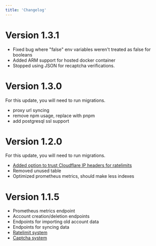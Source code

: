 ```yaml
---
title: 'Changelog'
---
```


# Version 1.3.1

 - Fixed bug where "false" env variables weren't treated as false for booleans
 - Added ARM support for hosted docker container
 - Stopped using JSON for recaptcha verifications.

# Version 1.3.0

For this update, you will need to run migrations.

 - proxy url syncing
 - remove npm usage, replace with pnpm
 - add postgresql ssl support

# Version 1.2.0

<Warning>
For this update, you will need to run migrations.
</Warning>

- [Added option to trust Cloudflare IP headers for ratelimits](./configuration.mdx#server-trust-cloudflare)
- Removed unused table
- Optimized prometheus metrics, should make less indexes

# Version 1.1.5

- Prometheus metrics endpoint
- Account creation/deletion endpoints
- Endpoints for importing old account data
- Endpoints for syncing data
- [Ratelimit system](./configuration.mdx#ratelimits)
- [Captcha system](./configuration.mdx#captcha)
